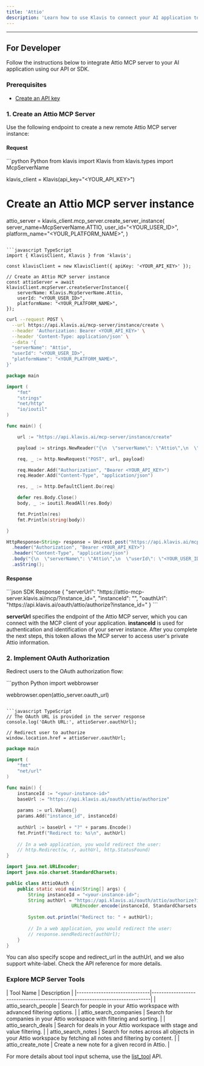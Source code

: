 ```yaml
---
title: 'Attio'
description: 'Learn how to use Klavis to connect your AI application to Attio MCP Server'
---
```



<NoCodeSnippet />

---

## For Developer

Follow the instructions below to integrate Attio MCP server to your AI application using our API or SDK.

### Prerequisites

- [Create an API key](https://www.klavis.ai/home/api-keys)

### 1. Create an Attio MCP Server

Use the following endpoint to create a new remote Attio MCP server instance:

#### Request
<CodeGroup>
```python Python
from klavis import Klavis
from klavis.types import McpServerName

klavis_client = Klavis(api_key="<YOUR_API_KEY>")

# Create an Attio MCP server instance
attio_server = klavis_client.mcp_server.create_server_instance(
    server_name=McpServerName.ATTIO,
    user_id="<YOUR_USER_ID>",
    platform_name="<YOUR_PLATFORM_NAME>",
)
```

```javascript TypeScript
import { KlavisClient, Klavis } from 'klavis';

const klavisClient = new KlavisClient({ apiKey: '<YOUR_API_KEY>' });

// Create an Attio MCP server instance
const attioServer = await klavisClient.mcpServer.createServerInstance({
    serverName: Klavis.McpServerName.Attio,
    userId: "<YOUR_USER_ID>",
    platformName: "<YOUR_PLATFORM_NAME>",
});
```

```bash cURL
curl --request POST \
  --url https://api.klavis.ai/mcp-server/instance/create \
  --header 'Authorization: Bearer <YOUR_API_KEY>' \
  --header 'Content-Type: application/json' \
  --data '{
  "serverName": "Attio",
  "userId": "<YOUR_USER_ID>",
  "platformName": "<YOUR_PLATFORM_NAME>",
}'
```



```go Go
package main

import (
	"fmt"
	"strings"
	"net/http"
	"io/ioutil"
)

func main() {

	url := "https://api.klavis.ai/mcp-server/instance/create"

	payload := strings.NewReader("{\n  \"serverName\": \"Attio\",\n  \"userId\": \"<YOUR_USER_ID>\",\n  \"platformName\": \"<YOUR_PLATFORM_NAME>\",\n}")

	req, _ := http.NewRequest("POST", url, payload)

	req.Header.Add("Authorization", "Bearer <YOUR_API_KEY>")
	req.Header.Add("Content-Type", "application/json")

	res, _ := http.DefaultClient.Do(req)

	defer res.Body.Close()
	body, _ := ioutil.ReadAll(res.Body)

	fmt.Println(res)
	fmt.Println(string(body))

}
```

```java Java
HttpResponse<String> response = Unirest.post("https://api.klavis.ai/mcp-server/instance/create")
  .header("Authorization", "Bearer <YOUR_API_KEY>")
  .header("Content-Type", "application/json")
  .body("{\n  \"serverName\": \"Attio\",\n  \"userId\": \"<YOUR_USER_ID>\",\n  \"platformName\": \"<YOUR_PLATFORM_NAME>\",\n }")
  .asString();
```
</CodeGroup>

#### Response
<CodeGroup>
```json SDK Response
{
  "serverUrl": "https://attio-mcp-server.klavis.ai/mcp/?instance_id=<instance-id>",
  "instanceId": "<instance-id>",
  "oauthUrl": "https://api.klavis.ai/oauth/attio/authorize?instance_id=<instance-id>"
}
```
</CodeGroup>


<Check> **serverUrl** specifies the endpoint of the Attio MCP server, which you can connect with the MCP client of your application.</Check>
<Note> **instanceId** is used for authentication and identification of your server instance. After you complete the next steps, this token allows the MCP server to access user's private Attio information.</Note>


### 2. Implement OAuth Authorization

Redirect users to the OAuth authorization flow:

<CodeGroup>
```python Python
import webbrowser

webbrowser.open(attio_server.oauth_url)
```

```javascript TypeScript
// The OAuth URL is provided in the server response
console.log('OAuth URL:', attioServer.oauthUrl);

// Redirect user to authorize
window.location.href = attioServer.oauthUrl;
```



```go Go
package main

import (
    "fmt"
    "net/url"
)

func main() {
    instanceId := "<your-instance-id>"
    baseUrl := "https://api.klavis.ai/oauth/attio/authorize"
    
    params := url.Values{}
    params.Add("instance_id", instanceId)
    
    authUrl := baseUrl + "?" + params.Encode()
    fmt.Printf("Redirect to: %s\n", authUrl)
    
    // In a web application, you would redirect the user:
    // http.Redirect(w, r, authUrl, http.StatusFound)
}
```

```java Java
import java.net.URLEncoder;
import java.nio.charset.StandardCharsets;

public class AttioOAuth {
    public static void main(String[] args) {
        String instanceId = "<your-instance-id>";
        String authUrl = "https://api.klavis.ai/oauth/attio/authorize?instance_id=" + 
                        URLEncoder.encode(instanceId, StandardCharsets.UTF_8);
        
        System.out.println("Redirect to: " + authUrl);
        
        // In a web application, you would redirect the user:
        // response.sendRedirect(authUrl);
    }
}
```


</CodeGroup>

<Tip>
You can also specify scope and redirect_url in the authUrl, and we also support white-label. Check the API reference for more details.
</Tip>

### Explore MCP Server Tools

<Accordion title="Tools Information">
| Tool Name                    | Description                                                                 |
|------------------------------|-----------------------------------------------------------------------------|
| attio_search_people          | Search for people in your Attio workspace with advanced filtering options. |
| attio_search_companies       | Search for companies in your Attio workspace with filtering and sorting.   |
| attio_search_deals           | Search for deals in your Attio workspace with stage and value filtering.   |
| attio_search_notes           | Search for notes across all objects in your Attio workspace by fetching all notes and filtering by content. |
| attio_create_note            | Create a new note for a given record in Attio.                             |

</Accordion>

<Note>For more details about tool input schema, use the [list_tool](https://docs.klavis.ai/api-reference/mcp-server/list-tools) API.</Note> 